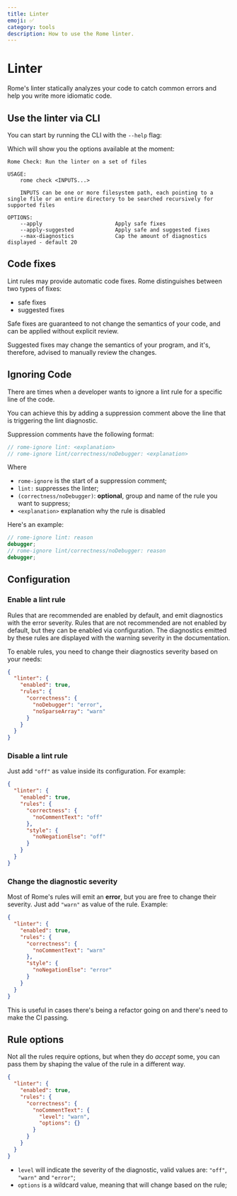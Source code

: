 ```yaml
---
title: Linter
emoji: ✅
category: tools
description: How to use the Rome linter.
---
```



# Linter

Rome's linter statically analyzes your code to catch common errors and help you write more idiomatic code.

## Use the linter via CLI

You can start by running the CLI with the `--help` flag:

<PackageManagerRomeCommand command="check --help" />

Which will show you the options available at the moment:

```plaintext
Rome Check: Run the linter on a set of files

USAGE:
    rome check <INPUTS...>

    INPUTS can be one or more filesystem path, each pointing to a single file or an entire directory to be searched recursively for supported files

OPTIONS:
    --apply                       Apply safe fixes
    --apply-suggested             Apply safe and suggested fixes
    --max-diagnostics             Cap the amount of diagnostics displayed - default 20

```

## Code fixes

Lint rules may provide automatic code fixes. Rome distinguishes between two types of fixes:

- safe fixes
- suggested fixes

Safe fixes are guaranteed to not change the semantics of your code,
and can be applied without explicit review.

Suggested fixes may change the semantics of your program, and it's,
therefore, advised to manually review the changes.

## Ignoring Code

There are times when a developer wants to ignore a lint rule for a specific line of the code.

You can achieve this by adding a suppression comment above the line that is triggering the lint diagnostic.

Suppression comments have the following format:

```js
// rome-ignore lint: <explanation>
// rome-ignore lint/correctness/noDebugger: <explanation>
```

Where

- `rome-ignore` is the start of a suppression comment;
- `lint:` suppresses the linter;
- `(correctness/noDebugger)`: **optional**, group and name of the rule you want to suppress;
- `<explanation>` explanation why the rule is disabled

Here's an example:

```ts
// rome-ignore lint: reason
debugger;
// rome-ignore lint/correctness/noDebugger: reason
debugger;
```


## Configuration

### Enable a lint rule

Rules that are recommended are enabled by default, and emit diagnostics with
the error severity. Rules that are not recommended are not enabled by default,
but they can be enabled via configuration. The diagnostics emitted by these
rules are displayed with the warning severity in the documentation.

To enable rules, you need to change their diagnostics severity based on your needs:

```json
{
  "linter": {
    "enabled": true,
    "rules": {
      "correctness": {
        "noDebugger": "error",
        "noSparseArray": "warn"
      }
    }
  }
}
```

### Disable a lint rule

Just add `"off"` as value inside its configuration. For example:

```json
{
  "linter": {
    "enabled": true,
    "rules": {
      "correctness": {
        "noCommentText": "off"
      },
      "style": {
        "noNegationElse": "off"
      }
    }
  }
}
```

### Change the diagnostic severity

Most of Rome's rules will emit an **error**, but you are free to change their severity.
Just add `"warn"` as value of the rule. Example:

```json
{
  "linter": {
    "enabled": true,
    "rules": {
      "correctness": {
        "noCommentText": "warn"
      },
      "style": {
        "noNegationElse": "error"
      }
    }
  }
}
```

This is useful in cases there's being a refactor going on and there's need to make the
CI passing.

## Rule options

Not all the rules require options, but when they do _accept_ some, you can pass them
by shaping the value of the rule in a different way.

```json
{
  "linter": {
    "enabled": true,
    "rules": {
      "correctness": {
        "noCommentText": {
          "level": "warn",
          "options": {}
        }
      }
    }
  }
}
```

- `level` will indicate the severity of the diagnostic, valid values are: `"off"`, `"warn"` and `"error"`;
- `options` is a wildcard value, meaning that will change based on the rule;
